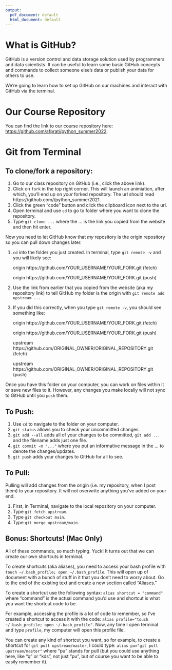 ```yaml
---
output:
  pdf_document: default
  html_document: default
---
```

# What is GitHub?

GitHub is a version control and data storage solution used by programmers and data scientists. It can be useful to learn some basic GitHub concepts and commands to collect someone else's data or publish your data for others to use. 

We're going to learn how to set up GitHub on our machines and interact with GitHub via the terminal.

# Our Course Repository

You can find the link to our course repository here: [https://github.com/afprati/python_summer2022](https://github.com/afprati/python_summer2022).

# Git from Terminal

## To clone/fork a repository:

1. Go to our class repository on GitHub (i.e., click the above link).
2. Click on `fork` in the top right corner. This will launch an animiation, after which, you'll end up on *your* forked repository. The url should read https://github.com/<yourusername>/python_summer2021.
3. Click the green "code" button and click the clipboard icon next to the url.
4. Open terminal and use `cd` to go to folder where you want to clone the repository.
5. Type `git clone ...` where the ... is the link you copied from the website and then hit enter.

Now you need to let GitHub know that *my* repository is the origin repository so you can pull down changes later.

1. `cd` into the folder you just created. In terminal, type `git remote -v` and you will likely see:
	
	origin  https://github.com/YOUR_USERNAME/YOUR_FORK.git (fetch)
	
	origin  https://github.com/YOUR_USERNAME/YOUR_FORK.git (push)

2. Use the link from earlier that you copied from the website (aka my repository link) to tell GitHub my folder is the origin with `git remote add upstream ...` 

3. If you did this correctly, when you type `git remote -v`, you should see something like:
	
	origin    https://github.com/YOUR_USERNAME/YOUR_FORK.git (fetch)
	
	origin    https://github.com/YOUR_USERNAME/YOUR_FORK.git (push)
	
	upstream  https://github.com/ORIGINAL_OWNER/ORIGINAL_REPOSITORY.git (fetch)
	
	upstream  https://github.com/ORIGINAL_OWNER/ORIGINAL_REPOSITORY.git (push)

<!-- https://docs.github.com/en/github/collaborating-with-issues-and-pull-requests/syncing-a-fork

https://docs.github.com/en/github/collaborating-with-issues-and-pull-requests/configuring-a-remote-for-a-fork -->

Once you have this folder on your computer, you can work on files within it or save new files to it. However, any changes you make locally will not sync to GitHub until you `push` them.

## To Push:

1. Use `cd` to navigate to the folder on your computer.
2. `git status` allows you to check your uncommitted changes.
3. `git add --all` adds all of your changes to be committed, `git add ...` and the filename adds just one file.
4. `git commit -m "..."` where you put an informative message in the ... to denote the changes/updates.
5. `git push` adds your changes to GitHub for all to see.

## To Pull:

Pulling will add changes from the origin (i.e. my repository, when I post them) to your repository. It will not overwrite anything you've added on your end. 

1. First, in Terminal, navigate to the local repository on your computer.
2. Type `git fetch upstream`.
3. Type `git checkout main`.
4. Type `git merge upstream/main`.

## Bonus: Shortcuts! (Mac Only)

All of these commands, so much typing. Yuck! It turns out that we can create our own shortcuts in terminal.

To create shortcuts (aka aliases), you need to access your bash profile with `touch ~/.bash_profile; open ~/.bash_profile`. This will open up of document with a bunch of stuff in it that you don't need to worry about. Go to the end of the existing text and create a new section called "Aliases."

To create a shortcut use the following syntax: `alias shortcut = "command"`  where "command" is the actual command you'd use and shortcut is what you want the shortcut code to be. 

For example, accessing the profile is a lot of code to remember, so I've created a shortcut to access it with the code: `alias profile="touch ~/.bash_profile; open ~/.bash_profile"`. Now, any time I open terminal and type `profile`, my computer will open this profile file.

You can create any kind of shortcut you want, so for example, to create a shortcut for `git pull upstream/master`, I could type: `alias pu="git pull upstream/master"` where "pu" stands for pull (but you could use anything here, like "q" or "kds", not just "pu", but of course you want to be able to easily remember it).


